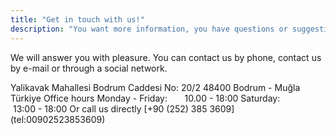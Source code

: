 ```yaml
---
title: "Get in touch with us!"
description: "You want more information, you have questions or suggestions. "
---
```


We will answer you with pleasure. You can contact us by phone, contact us by e-mail or through a social network.

<Info>
  Yalikavak Mahallesi Bodrum Caddesi No: 20/2 48400 Bodrum - Muğla Türkiye
</Info>

<Tip>
  Office hours
  Monday - Friday:       10.00 - 18:00
  Saturday:                    13:00 - 18:00
</Tip>

<Note>
  Or call us directly [+90 (252) 385 3609](tel:00902523853609)
</Note>